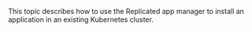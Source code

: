 This topic describes how to use the Replicated app manager to install an application in an existing Kubernetes cluster.